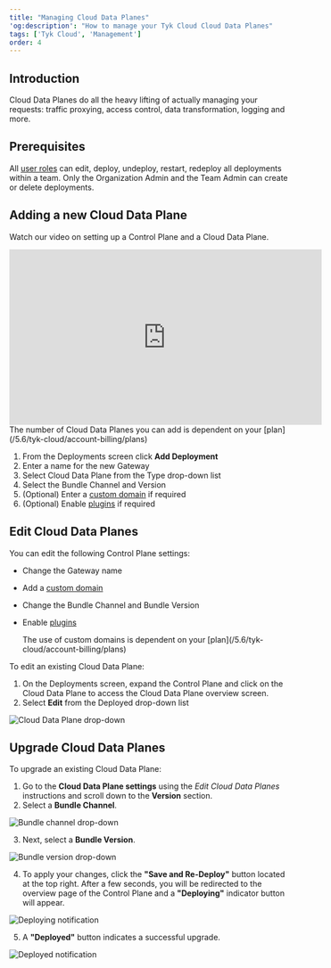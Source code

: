 ```yaml
---
title: "Managing Cloud Data Planes"
'og:description': "How to manage your Tyk Cloud Cloud Data Planes"
tags: ['Tyk Cloud', 'Management']
order: 4
---
```


## Introduction

Cloud Data Planes do all the heavy lifting of actually managing your requests: traffic proxying, access control, data transformation, logging and more.


## Prerequisites

All [user roles](/5.6/tyk-cloud/teams-&-users/user-roles) can edit, deploy, undeploy, restart, redeploy all deployments within a team. Only the Organization Admin and the Team Admin can create or delete deployments.


## Adding a new Cloud Data Plane

Watch our video on setting up a Control Plane and a Cloud Data Plane.

<iframe width="560" height="315" src="https://www.youtube.com/embed/JqXXEDplrr8" frameborder="0" allow="accelerometer; autoplay; clipboard-write; encrypted-media; gyroscope; picture-in-picture" allowfullscreen></iframe>


<Note>
The number of Cloud Data Planes you can add is dependent on your [plan](/5.6/tyk-cloud/account-billing/plans)
</Note>


1. From the Deployments screen click **Add Deployment**
2. Enter a name for the new Gateway
3. Select Cloud Data Plane from the Type drop-down list
4. Select the Bundle Channel and Version
5. (Optional) Enter a [custom domain](/5.6/tyk-cloud/using-custom-domains) if required
6. (Optional) Enable [plugins](/5.6/tyk-cloud/using-plugins) if required

## Edit Cloud Data Planes

You can edit the following Control Plane settings:
* Change the Gateway name
* Add a [custom domain](/5.6/tyk-cloud/using-custom-domains)
* Change the Bundle Channel and Bundle Version
* Enable [plugins](/5.6/tyk-cloud/using-plugins)



    <Note>
    The use of custom domains is dependent on your [plan](/5.6/tyk-cloud/account-billing/plans)
    </Note>


To edit an existing Cloud Data Plane:

1. On the Deployments screen, expand the Control Plane and click on the Cloud Data Plane to access the Cloud Data Plane overview screen.
2. Select **Edit** from the Deployed drop-down list

<img src="/img/admin/cp-edit.png" alt="Cloud Data Plane drop-down" />


## Upgrade Cloud Data Planes

To upgrade an existing Cloud Data Plane:

1. Go to the **Cloud Data Plane settings** using the _Edit Cloud Data Planes_ instructions and scroll down to the **Version** section.
2. Select a **Bundle Channel**.

<img src="/img/admin/cp-edge-upgrade-channel.png" alt="Bundle channel drop-down" />

3. Next, select a **Bundle Version**.

<img src="/img/admin/cp-edge-upgrade-version.png" alt="Bundle version drop-down" />

4. To apply your changes, click the **"Save and Re-Deploy"** button located at the top right. After a few seconds, you will be redirected to the overview page of the Control Plane and a **"Deploying"** indicator button will appear. 

<img src="/img/admin/cp-edge-upgrade-deploying.png" alt="Deploying notification" />

5. A **"Deployed"** button indicates a successful upgrade.

<img src="/img/admin/cp-edge-upgrade-deployed.png" alt="Deployed notification" />